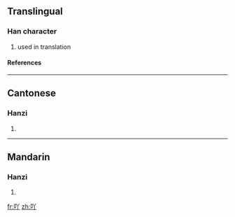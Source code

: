 ==Translingual==
===Han character===
{{Han char|rn=30|rad=口|as=03|sn=6|four=|canj=口金中 (RCL)}}
# used in translation
====References====
{{Han ref|kx=0177.021|hdz=10584.020|uh=5416|ud=21526}}
----
==Cantonese==
===Hanzi===
{{yue-hanzi|jyut=|y=a1}}
# {{defn|Cantonese}}
----
==Mandarin==
===Hanzi===
{{cmn-hanzi|pin=[[ā]] ([[a1]])|wg=a<sup>1</sup>}}
# {{defn|Mandarin}}

[[fr:吖]]
[[zh:吖]]